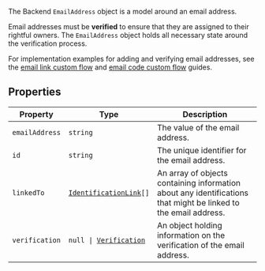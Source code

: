 The Backend `EmailAddress` object is a model around an email address.

Email addresses must be **verified** to ensure that they are assigned to their rightful owners. The `EmailAddress` object holds all necessary state around the verification process.

For implementation examples for adding and verifying email addresses, see the [email link custom flow](/docs/guides/development/custom-flows/authentication/email-links) and [email code custom flow](/docs/guides/development/custom-flows/account-updates/add-email) guides.

## Properties

| Property                                 | Type                                                                                           | Description                                                                                                     |
| ---------------------------------------- | ---------------------------------------------------------------------------------------------- | --------------------------------------------------------------------------------------------------------------- |
| <a id="emailaddress"></a> `emailAddress` | `string`                                                                                       | The value of the email address.                                                                                 |
| <a id="id"></a> `id`                     | `string`                                                                                       | The unique identifier for the email address.                                                                    |
| <a id="linkedto"></a> `linkedTo`         | <code>[IdentificationLink](/docs/reference/backend/types/backend-identification-link)[]</code> | An array of objects containing information about any identifications that might be linked to the email address. |
| <a id="verification"></a> `verification` | <code>null \| [Verification](/docs/reference/backend/types/backend-verification)</code>        | An object holding information on the verification of the email address.                                         |
